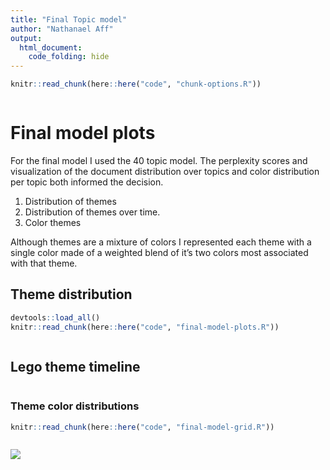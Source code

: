 ```yaml
---
title: "Final Topic model"
author: "Nathanael Aff"
output: 
  html_document:
    code_folding: hide
---
```


```r
knitr::read_chunk(here::here("code", "chunk-options.R"))
```

```r
```
# Final model plots

For the final model I used the 40 topic model. The perplexity scores and visualization of the document distribution over topics and color distribution per topic both informed the decision. 

1. Distribution of themes 
2. Distribution of themes over time. 
3. Color themes 

Although themes are a mixture of colors I represented each theme with a single color made of a weighted blend of it's two colors most associated with that theme.

## Theme distribution

```r
devtools::load_all()
knitr::read_chunk(here::here("code", "final-model-plots.R"))

```

```r
```

## Lego theme timeline

```r
```


### Theme color distributions


```r
knitr::read_chunk(here::here("code", "final-model-grid.R"))
```

```r
```

![](figure/color-themes-big.png)





